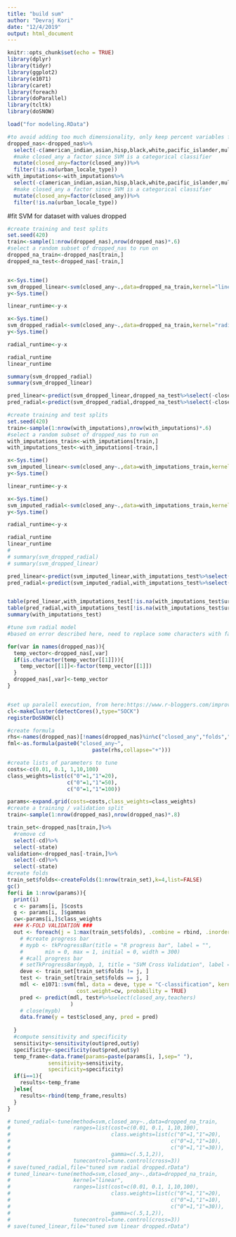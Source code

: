 ```yaml
---
title: "build sum"
author: "Devraj Kori"
date: "12/4/2019"
output: html_document
---
```


```r
knitr::opts_chunk$set(echo = TRUE)
library(dplyr)
library(tidyr)
library(ggplot2)
library(e1071)
library(caret)
library(foreach)
library(doParallel)
library(tcltk)
library(doSNOW)
```

```r
load("for modeling.RData")

#to avoid adding too much dimensionality, only keep percent variables for race and lunch
dropped_nas<-dropped_nas%>%
  select(-c(american_indian,asian,hisp,black,white,pacific_islander,multi_racial,ln_stud_teacher_ratio))%>%
  #make closed_any a factor since SVM is a categorical classifier
  mutate(closed_any=factor(closed_any))%>%
  filter(!is.na(urban_locale_type))
with_imputations<-with_imputations%>%
  select(-c(american_indian,asian,hisp,black,white,pacific_islander,multi_racial,ln_stud_teacher_ratio))%>%
  #make closed_any a factor since SVM is a categorical classifier
  mutate(closed_any=factor(closed_any))%>%
  filter(!is.na(urban_locale_type))


```

#fit SVM for dataset with values dropped
```r
#create training and test splits
set.seed(420)
train<-sample(1:nrow(dropped_nas),nrow(dropped_nas)*.6)
#select a random subset of dropped_nas to run on 
dropped_na_train<-dropped_nas[train,]
dropped_na_test<-dropped_nas[-train,]


x<-Sys.time()
svm_dropped_linear<-svm(closed_any~.,data=dropped_na_train,kernel="linear")
y<-Sys.time()

linear_runtime<-y-x

x<-Sys.time()
svm_dropped_radial<-svm(closed_any~.,data=dropped_na_train,kernel="radial")
y<-Sys.time()

radial_runtime<-y-x

radial_runtime
linear_runtime

summary(svm_dropped_radial)
summary(svm_dropped_linear)

pred_linear<-predict(svm_dropped_linear,dropped_na_test%>%select(-closed_any))
pred_radial<-predict(svm_dropped_radial,dropped_na_test%>%select(-closed_any))

```



```r
#create training and test splits
set.seed(420)
train<-sample(1:nrow(with_imputations),nrow(with_imputations)*.6)
#select a random subset of dropped_nas to run on 
with_imputations_train<-with_imputations[train,]
with_imputations_test<-with_imputations[-train,]

x<-Sys.time()
svm_imputed_linear<-svm(closed_any~.,data=with_imputations_train,kernel="linear")
y<-Sys.time()

linear_runtime<-y-x

x<-Sys.time()
svm_imputed_radial<-svm(closed_any~.,data=with_imputations_train,kernel="radial")
y<-Sys.time()

radial_runtime<-y-x

radial_runtime
linear_runtime
# 
# summary(svm_dropped_radial)
# summary(svm_dropped_linear)

pred_linear<-predict(svm_imputed_linear,with_imputations_test%>%select(-closed_any))
pred_radial<-predict(svm_imputed_radial,with_imputations_test%>%select(-closed_any))


table(pred_linear,with_imputations_test[!is.na(with_imputations_test$urban_locale_type),]$closed_any)
table(pred_radial,with_imputations_test[!is.na(with_imputations_test$urban_locale_type),]$closed_any)
summary(with_imputations_test)
```

```r
#tune svm radial model
#based on error described here, need to replace some characters with factors: https://stackoverflow.com/questions/38021967/error-subscript-logical-subscript-too-long-with-tune-svm-from-e1071-package

for(var in names(dropped_nas)){
  temp_vector<-dropped_nas[,var]
  if(is.character(temp_vector[[1]])){
    temp_vector[[1]]<-factor(temp_vector[[1]])
  }
  dropped_nas[,var]<-temp_vector
}


#set up paralell execution, from here:https://www.r-bloggers.com/improve-svm-tuning-through-parallelism/
cl<-makeCluster(detectCores(),type="SOCK")
registerDoSNOW(cl)

#create formula
rhs<-names(dropped_nas)[!names(dropped_nas)%in%c("closed_any","folds","cd","state")]
fml<-as.formula(paste0("closed_any~",
                           paste(rhs,collapse="+")))

#create lists of parameters to tune
costs<-c(0.01, 0.1, 1,10,100)
class_weights=list(c("0"=1,"1"=20),
                   c("0"=1,"1"=50),
                   c("0"=1,"1"=100))

params<-expand.grid(costs=costs,class_weights=class_weights)
#create a training / validation split
train<-sample(1:nrow(dropped_nas),nrow(dropped_nas)*.8)

train_set<-dropped_nas[train,]%>%
  #remove cd
  select(-cd)%>%
  select(-state)
validation<-dropped_nas[-train,]%>%
  select(-cd)%>%
  select(-state)
#create folds
train_set$folds<-createFolds(1:nrow(train_set),k=4,list=FALSE)
gc()
for(i in 1:nrow(params)){
  print(i)
  c <- params[i, ]$costs
  g <- params[i, ]$gammas
  cw<-params[i,]$class_weights
  ### K-FOLD VALIDATION ###
  out <- foreach(j = 1:max(train_set$folds), .combine = rbind, .inorder = FALSE) %dopar% {
    # #create progress bar
    # mypb <- tkProgressBar(title = "R progress bar", label = "",
    #       min = 0, max = 1, initial = 0, width = 300)
    # #call progress bar
    # setTkProgressBar(mypb, 1, title = "SVM Cross Validation", label = NULL)
    deve <- train_set[train_set$folds != j, ]
    test <- train_set[train_set$folds == j, ]
    mdl <- e1071::svm(fml, data = deve, type = "C-classification", kernel = "radial", cost = c, #gamma = g,
                      cost.weight=cw, probability = TRUE)
    pred <- predict(mdl, test#%>%select(closed_any,teachers)
                    )
    # close(mypb)
    data.frame(y = test$closed_any, pred = pred)
    
  }
  #compute sensitivity and specificity
  sensitivity<-sensitivity(out$pred,out$y)
  specificity<-specificity(out$pred,out$y)
  temp_frame<-data.frame(params=paste(params[i, ],sep=" "),
             sensitivity=sensitivity,
             specificity=specificity)
  if(i==1){
    results<-temp_frame
  }else{
    results<-rbind(temp_frame,results)
  }
}

# tuned_radial<-tune(method=svm,closed_any~.,data=dropped_na_train,
#                    ranges=list(cost=c(0.01, 0.1, 1,10,100),
#                                class.weights=list(c("0"=1,"1"=20),
#                                                   c("0"=1,"1"=10),
#                                                   c("0"=1,"1"=30)),
#                                gamma=c(.5,1,2)),
#                    tunecontrol=tune.control(cross=3))
# save(tuned_radial,file="tuned svm radial dropped.rData")
# tuned_linear<-tune(method=svm,closed_any~.,data=dropped_na_train,
#                    kernel="linear",
#                    ranges=list(cost=c(0.01, 0.1, 1,10,100),
#                                class.weights=list(c("0"=1,"1"=20),
#                                                   c("0"=1,"1"=10),
#                                                   c("0"=1,"1"=30)),
#                                gamma=c(.5,1,2)),
#                    tunecontrol=tune.control(cross=3))
# save(tuned_linear,file="tuned svm linear dropped.rData")
```